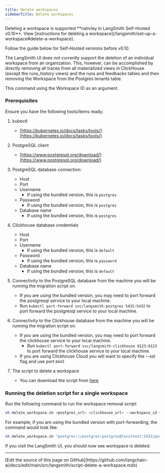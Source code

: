 ```yaml
---
title: Delete workspaces
sidebarTitle: Delete workspaces
---
```


<Note>
Deleting a workspace is supported **nativley in LangSmith Self-Hosted v0.10**. View [instructions for deleting a workspace](/langsmith/set-up-a-workspace#delete-a-workspace).

Follow the guide below for Self-Hosted versions before v0.10.
</Note>

The LangSmith UI does not currently support the deletion of an individual workspace from an organization. This, however, can be accomplished by directly removing all traces from all materialized views in ClickHouse (except the runs\_history views) and the runs and feedbacks tables and then removing the Workspace from the Postgres tenants table.

This command using the Workspace ID as an argument.

### Prerequisites

Ensure you have the following tools/items ready.

1. kubectl

   * [https://kubernetes.io/docs/tasks/tools/](https://kubernetes.io/docs/tasks/tools/)

2. PostgreSQL client

   * [https://www.postgresql.org/download/](https://www.postgresql.org/download/)

3. PostgreSQL database connection:

   * Host
   * Port
   * Username
     * If using the bundled version, this is `postgres`
   * Password
     * If using the bundled version, this is `postgres`
   * Database name
     * If using the bundled version, this is `postgres`

4. Clickhouse database credentials

   * Host
   * Port
   * Username
     * If using the bundled version, this is `default`
   * Password
     * If using the bundled version, this is `password`
   * Database name
     * If using the bundled version, this is `default`

5. Connectivity to the PostgreSQL database from the machine you will be running the migration script on.

   * If you are using the bundled version, you may need to port forward the postgresql service to your local machine.
   * Run `kubectl port-forward svc/langsmith-postgres 5432:5432` to port forward the postgresql service to your local machine.

6. Connectivity to the Clickhouse database from the machine you will be running the migration script on.

   * If you are using the bundled version, you may need to port forward the clickhouse service to your local machine.
     * Run `kubectl port-forward svc/langsmith-clickhouse 8123:8123` to port forward the clickhouse service to your local machine.
   * If you are using Clickhouse Cloud you will want to specify the --ssl flag and use port `8443`

7. The script to delete a workspace

   * You can download the script from [here](https://github.com/langchain-ai/helm/blob/main/charts/langsmith/scripts/delete_workspace.sh)

### Running the deletion script for a single workspace

Run the following command to run the workspace removal script:

```bash
sh delete_workspace.sh <postgres_url> <clickhouse_url> --workspace_id <workspace_id>
```

For example, if you are using the bundled version with port-forwarding, the command would look like:

```bash
sh delete_workspace.sh "postgres://postgres:postgres@localhost:5432/postgres" "clickhouse://default:password@localhost:8123/default" --workspace_id 4ec70ec7-0808-416a-b836-7100aeec934b
```

If you visit the LangSmith UI, you should now see workspace is deleted.

---

<Callout icon="pen-to-square" iconType="regular">
  [Edit the source of this page on GitHub](https://github.com/langchain-ai/docs/edit/main/src/langsmith/script-delete-a-workspace.mdx)
</Callout>
